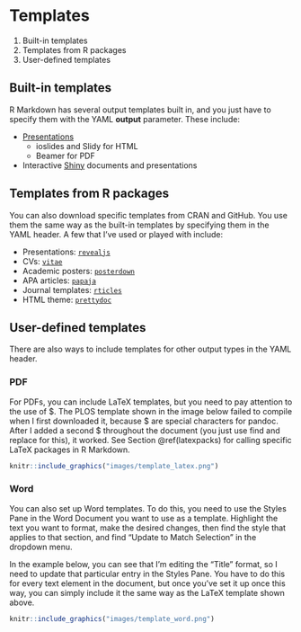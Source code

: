 # Templates {#template}

1. Built-in templates
2. Templates from R packages
3. User-defined templates

## Built-in templates

R Markdown has several output templates built in, and you just have to specify them with the YAML **output** parameter. These include:

- [Presentations](https://rmarkdown.rstudio.com/lesson-11.html)
  - ioslides and Slidy for HTML
  - Beamer for PDF
- Interactive [Shiny](https://bookdown.org/yihui/rmarkdown/shiny-documents.html) documents and presentations

## Templates from R packages {#packages}

You can also download specific templates from CRAN and GitHub. You use them the same way as the built-in templates by specifying them in the YAML header. A few that I've used or played with include:

- Presentations: [`revealjs`](https://cran.r-project.org/web/packages/revealjs/index.html)
- CVs: [`vitae`](https://github.com/mitchelloharawild/vitae)
- Academic posters: [`posterdown`](https://github.com/brentthorne/posterdown)
- APA articles: [`papaja`](https://github.com/crsh/papaja)
- Journal templates: [`rticles`](https://bookdown.org/yihui/rmarkdown/rticles-templates.html)
- HTML theme: [`prettydoc`](https://github.com/yixuan/prettydoc)

## User-defined templates {#usedef}

There are also ways to include templates for other output types in the YAML header.

### PDF

For PDFs, you can include LaTeX templates, but you need to pay attention to the use of \$. The PLOS template shown in the image below failed to compile when I first downloaded it, because \$ are special characters for pandoc. After I added a second \$ throughout the document (you just use find and replace for this), it worked. See Section \@ref(latexpacks) for calling specific LaTeX packages in R Markdown.

```r
knitr::include_graphics("images/template_latex.png")
```

### Word

You can also set up Word templates. To do this, you need to use the Styles Pane in the Word Document you want to use as a template. Highlight the text you want to format, make the desired changes, then find the style that applies to that section, and find "Update to Match Selection" in the dropdown menu. 

In the example below, you can see that I'm editing the "Title" format, so I need to update that particular entry in the Styles Pane. You have to do this for every text element in the document, but once you've set it up once this way, you can simply include it the same way as the LaTeX template shown above.

```r
knitr::include_graphics("images/template_word.png")
```